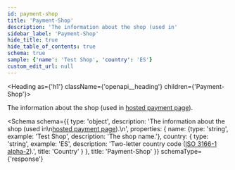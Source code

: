 ```yaml
---
id: payment-shop
title: 'Payment-Shop'
description: 'The information about the shop (used in'
sidebar_label: 'Payment-Shop'
hide_title: true
hide_table_of_contents: true
schema: true
sample: {'name': 'Test Shop', 'country': 'ES'}
custom_edit_url: null
---
```



<Heading as={'h1'} className={'openapi__heading'} children={'Payment-Shop'}></Heading>

The information about the shop (used in
[hosted payment page](https://docs.monei.com/docs/use-prebuilt-payment-page)).

<Schema
  schema={{
    type: 'object',
    description:
      'The information about the shop (used in\n[hosted payment page](https://docs.monei.com/docs/use-prebuilt-payment-page)).\n',
    properties: {
      name: {type: 'string', example: 'Test Shop', description: 'The shop name.'},
      country: {
        type: 'string',
        example: 'ES',
        description:
          'Two-letter country code ([ISO 3166-1 alpha-2](https://en.wikipedia.org/wiki/ISO_3166-1_alpha-2)).',
        title: 'Country'
      }
    },
    title: 'Payment-Shop'
  }}
  schemaType={'response'}
></Schema>
